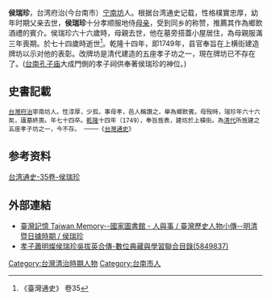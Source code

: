 {{编修}}
'''侯瑞珍'''，台湾府治(今台南市）[[寧南坊|宁南坊]]人。根据台湾通史记载，性格樸實忠厚，幼年时期父亲去世，'''侯瑞珍'''十分孝顺服地侍[[母親|母亲]]，受到同乡的称赞，推薦其作為鄉飲酒禮的賓介。侯瑞珍六十六歲時，母親去世，他在墓旁搭蓋小屋居住，為母親服滿三年喪期。於七十四歲時逝世<ref>《臺灣通史》 卷35</ref>。乾隆十四年，即1749年，县官奉旨在上横街建造牌坊以示对他的表彰。改牌坊是清代建造的五座孝子坊之一，現在牌坊已不存在了。([[臺南孔子廟|台南孔子庙]]大成門側的孝子祠供奉著侯瑞珍的神位。)

==史書記載==
 [[臺灣府城|台灣府治]]寧南坊人。性淳厚，少孤，事母孝，邑人稱讚之，舉為鄉飲賓。母歿時，瑞珍年六十六矣，廬墓終喪。年七十四卒。[[乾隆|乾隆]]十四年（1749），奉旨旌表，建坊於上橫街。為[[清朝|清代]]所旌建之五座孝子坊之一，今不存。 ────《[[臺灣通史|台灣通史]]》

==参考资料==
[https://zh.wikisource.org/wiki/%E8%87%BA%E7%81%A3%E9%80%9A%E5%8F%B2/%E5%8D%B735#%E4%BE%AF%E7%91%9E%E7%8F%8D 台湾通史-35卷-侯瑞珍] {{Wayback|url=https://zh.wikisource.org/wiki/%E8%87%BA%E7%81%A3%E9%80%9A%E5%8F%B2/%E5%8D%B735#%E4%BE%AF%E7%91%9E%E7%8F%8D |date=20201027142035 }}
{{reflist}}
==外部連結==
* [http://memory.ncl.edu.tw/tm_cgi/hypage.cgi?HYPAGE=toolbox_figure_detail.hpg&project_id=twpeop&dtd_id=15&subject_name=%E8%87%BA%E7%81%A3%E6%AD%B7%E5%8F%B2%E4%BA%BA%E7%89%A9%E5%B0%8F%E5%82%B3--%E6%98%8E%E6%B8%85%E6%9A%A8%E6%97%A5%E6%93%9A%E6%99%82%E6%9C%9F&subject_url=toolbox_figure.hpg&xml_id=0000008861&who=%E4%BE%AF%E7%91%9E%E7%8F%8D 臺灣記憶 Taiwan Memory--國家圖書館 - 人與事 / 臺灣歷史人物小傳--明清暨日據時期 / 侯瑞珍] {{Wayback|url=http://memory.ncl.edu.tw/tm_cgi/hypage.cgi?HYPAGE=toolbox_figure_detail.hpg&project_id=twpeop&dtd_id=15&subject_name=%E8%87%BA%E7%81%A3%E6%AD%B7%E5%8F%B2%E4%BA%BA%E7%89%A9%E5%B0%8F%E5%82%B3--%E6%98%8E%E6%B8%85%E6%9A%A8%E6%97%A5%E6%93%9A%E6%99%82%E6%9C%9F&subject_url=toolbox_figure.hpg&xml_id=0000008861&who=%E4%BE%AF%E7%91%9E%E7%8F%8D |date=20190313083926 }}
* [http://catalog.digitalarchives.tw/item/00/59/42/ed.html 孝子蕭明燦侯瑞珍吳拔英合傳-數位典藏與學習聯合目錄(5849837)] {{Wayback|url=http://catalog.digitalarchives.tw/item/00/59/42/ed.html |date=20160808122800 }}

{{臺灣通史列傳人物}}
{{台湾人小作品}}
[[Category:台灣清治時期人物|Category:台灣清治時期人物]]
[[Category:台南市人|Category:台南市人]]